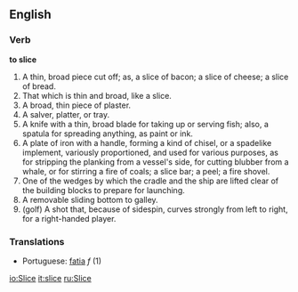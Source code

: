 ==English==

===Verb===

'''to slice'''

#A thin, broad piece cut off; as, a slice of bacon; a slice of cheese; a slice of bread.
#That which is thin and broad, like a slice.
#A broad, thin piece of plaster.
#A salver, platter, or tray.
#A knife with a thin, broad blade for taking up or serving fish; also, a spatula for spreading anything, as paint or ink.
#A plate of iron with a handle, forming a kind of chisel, or a spadelike implement, variously proportioned, and used for various purposes, as for stripping the planking from a vessel's side, for cutting blubber from a whale, or for stirring a fire of coals; a slice bar; a peel; a fire shovel.
#One of the wedges by which the cradle and the ship are lifted clear of the building blocks to prepare for launching.
#A removable sliding bottom to galley.
#(golf) A shot that, because of sidespin, curves strongly from left to right, for a right-handed player.

===Translations===
*Portuguese: [[fatia]] ''f'' (1)

[[io:Slice]]
[[it:slice]]
[[ru:Slice]]